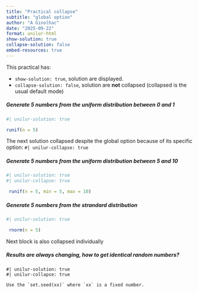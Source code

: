 ```yaml
---
title: "Practical collapse"
subtitle: "global option"
author: "A Ginolhac"
date: "2025-09-22"
format: unilur-html
show-solution: true
collapse-solution: false
embed-resources: true
---
```


::: {.callout-note}
This practical has:

- `show-solution: true`, solution are displayed.
- `collapse-solution: false`, solution are **not** collapsed (collapsed is the usual default mode)
:::


##### Generate 5 numbers from the uniform distribution between 0 and 1

```r
#| unilur-solution: true

runif(n = 5)
```

The next solution collapsed despite the global option because of its specific option: `#| unilur-collapse: true`

##### Generate 5 numbers from the uniform distribution between 5 and 10

```r
#| unilur-solution: true
#| unilur-collapse: true

 runif(n = 5, min = 5, max = 10)
```


##### Generate 5 numbers from the strandard distribution

```r
#| unilur-solution: true

 rnorm(n = 5)
```

Next block is also collapsed individually

##### Results are always changing, how to get identical random numbers?

```block
#| unilur-solution: true
#| unilur-collapse: true

Use the `set.seed(xx)` where `xx` is a fixed number.
```
